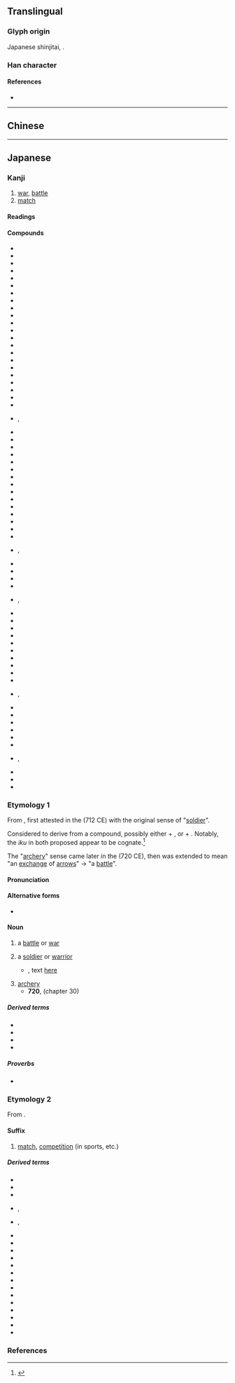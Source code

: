 {{also|戰|战}}
{{character info/new}}
==Translingual==
{{Han simplified forms|戰|戦|战}}

===Glyph origin===
Japanese shinjitai, {{Han simp|戰|f=單|t=単|nocap=1}}.

===Han character===
{{Han char|rn=62|rad=戈|as=09|sn=13|four=93450|canj=FJI|ids=⿰単戈}}

====References====
* {{Han ref|kx=0413.241|dkj=11631|dj=0756.230|hdz=21409.041|uh=6226}}

----

==Chinese==
{{zh-see|戰|v}}

----

==Japanese==
{{ja-kanji forms|戦|戰}}

===Kanji===
{{ja-kanji|grade=4|rs=戈08|kyu=戰}}

# [[war]], [[battle]]
# [[match]]

====Readings====
{{ja-readings
|goon=せん
|kanon=せん
|kun=いくさ-, たたか-い<たたか-ひ, たたか-う<たたか-ふ, おのの-き<をのの-き, おのの-く<をのの-く, そよ-ぎ, そよ-ぐ, そよ-がす, わなな-く
}}

====Compounds====
{{der-top|Compounds}}
* {{ja-r|戦意|せんい|[[fighting]] [[spirit]]}}
* {{ja-r|戦役|せんえき}}
* {{ja-r|戦禍|せんか|war [[damage]]}}
* {{ja-r|戦技|せんぎ}}
* {{ja-r|戦記|せんき|war [[chronicle]]}}
* {{ja-r|戦況|せんきょう|war [[situation]]}}
* {{ja-r|戦勲|せんくん}}
* {{ja-r|戦訓|せんくん}}
* {{ja-r|戦鼓|せんこ}}
* {{ja-r|戦功|せんこう}}
* {{ja-r|戦国|せんごく}}
* {{ja-r|戦債|せんさい}}
* {{ja-r|戦事|せんじ}}
* {{ja-r|戦士|せんし|[[soldier]]}}
* {{ja-r|戦車|せんしゃ|[[tank]]}}
* {{ja-r|戦術|せんじゅつ|[[tactic]], [[tactics]]}}
* {{ja-r|戦書|せんしょ}}
* {{ja-r|戦勝|せんしょう|[[victory]], [[triumph]]}}
* {{ja-r|戦場|せんじょう|[[battlefield]]}}
* {{ja-r|戦陣|せんじん}}
* {{ja-r|戦勢|せんせい}}
* {{ja-r|戦前|せんぜん|[[pre-war]]}}
* {{ja-r|戦戦|せんせん|rom=-}}, {{ja-r|戦々|せんせん}}
* {{ja-r|戦線|せんせん|[[frontline]]}}
* {{ja-r|戦争|せんそう|[[war]]}}
* {{ja-r|戦隊|せんたい|[[military]] [[squadron]]}}
* {{ja-r|戦闘|せんとう|[[battle]], [[combat]]}}
* {{ja-r|戦亡|せんぼう}}
* {{ja-r|戦法|せんぽう|[[tactic]]}}
* {{ja-r|戦袍|せんぽう}}
* {{ja-r|戦没|せんぼつ|death in war}}
* {{ja-r|戦友|せんゆう}}
* {{ja-r|戦慄|せんりつ|[[shudder]]}}
* {{ja-r|戦略|せんりゃく|[[strategy]]}}
* {{ja-r|一戦|いっせん}}
* {{ja-r|鏖戦|おうせん}}
* {{ja-r|外戦|がいせん}}
* {{ja-r|海戦|かいせん}}
* {{ja-r|火戦|かせん}}, {{ja-r|火兵%戦|かへい%せん}}
* {{ja-r|酣戦|かんせん}}
* {{ja-r|擬戦|ぎせん}}
* {{ja-r|騎戦|きせん}}
* {{ja-r|休戦|きゅうせん|[[truce]]}}
* {{ja-r|空戦|くうせん}}, {{ja-r|空中%戦|くうちゅう%せん|air battle}}
* {{ja-r|継戦|けいせん}}
* {{ja-r|故戦|こせん}}
* {{ja-r|作戦|さくせん|[[military]] [[operation]]}}
* {{ja-r|死戦|しせん}}
* {{ja-r|私戦|しせん}}
* {{ja-r|守戦|しゅせん}}
* {{ja-r|小戦|しょうせん}}
* {{ja-r|消耗%戦|しょうもう%せん}} 
* {{ja-r|水戦|すいせん}}
* {{ja-r|正戦|せいせん}}
* {{ja-r|ゼロ戦|^ゼロせん}}, {{ja-r|零戦|^れいせん}}
* {{ja-r|前哨%戦|ぜんしょう%せん}}
* {{ja-r|地上%戦|ちじょう%-せん}}
* {{ja-r|長期%戦|ちょうき%-せん}}
* {{ja-r|内戦|ないせん}}
* {{ja-r|難戦|なんせん}}
* {{ja-r|搏戦|はくせん}}
* {{ja-r|白戦|はくせん}}, {{ja-r|白兵%戦|はくへい%せん}}
* {{ja-r|紛戦|ふんせん}}
* {{ja-r|防衛%戦|ぼうえい%-せん}}
* {{ja-r|立体%戦|りったい%-せん}}
{{der-bottom}}

===Etymology 1===
{{ja-kanjitab|いくさ|yomi=kun}}

From {{inh|ja|ojp|-|sort=いくさ}}, first attested in the ''{{w|Kojiki}}'' (712 CE) with the original sense of "[[soldier]]".

Considered to derive from a compound, possibly either {{m|ja|的|tr=</i>ancient <i>ikupa</i>, modern rendering <i>ikuha||[[target]]}} + {{m|ja|矢|tr=sa||[[arrow]]}}, or {{m|ja|いくう|いくふ|tr=</i>ancient <i>ikupu</i>, modern rendering <i>ikuu|to [[shoot]] (an arrow)}} + {{m|ja|矢|tr=sa||[[arrow]]}}.  Notably, the ''iku'' in both proposed {{l|en|etyma}} appear to be cognate.<ref name="KDJ">{{R:Kokugo Dai Jiten}}</ref>

The "[[archery]]" sense came later in the ''{{w|Nihon Shoki}}'' (720 CE), then was extended to mean "an [[exchange]] of [[arrow]]s" → "a [[battle]]".

====Pronunciation====
{{ja-pron|いくさ|yomi=kun|acc=3|acc2=0|acc_ref=DJR,SMK2,ZAJ|acc2_ref=DJR}}

====Alternative forms====
* {{m|ja|軍}}

====Noun====
{{ja-noun|いくさ|kyu=戰}}

# {{lb|ja|archaic|sort=いくさ}} a [[battle]] or [[war]]
#: {{synonyms|ja|合戦|tr=gassen|攻戦|tr2=kōsen|戦争|tr3=sensō|戦い|tr4=tatakai}}
# {{lb|ja|archaic|sort=いくさ}} a [[soldier]] or [[warrior]]
#* {{RQ:Manyoshu|6|972}}, text [http://jti.lib.virginia.edu/japanese/manyoshu/Man6Yos.html#972 here]
#*: {{ja-usex|m=千%萬 乃 '''軍''' 奈利 友 言擧 不為 取 而 可来 男 常 曽 念|m_kana=ち%よろづ の '''いくさ''' なり とも ことあげ せず とり て きぬべき をのこ と ぞ おもふ|千%万 の '''軍''' なり と も 言%挙げ せず 取りて 来ぬべき 男 と ぞ思ふ|ち%よろづ の '''いくさ''' なり と も こと%あげ せず とりて きぬべき をのこ と ぞ おもふ|rom=chiyorozu no '''ikusa''' nari to mo kotoage sezu torite kinubeki onoko to zo omou|sort=いくさ}}
#: {{synonyms|ja|軍勢|tr=gunzei|兵士|tr2=heishi|兵隊|tr3=heitai}}
# [[archery]]
#* '''720''', ''{{w|Nihon Shoki}}'' (chapter 30)
#*: {{ja-usex|m=[...]　築習'''射'''所。|m_kana=[...]　＊＊'''＊'''＊。|[...]　'''射''' 習ふ所 を 築かしむ。|[...]　'''いくさ''' ならふと を きづかしむ。|rom=...'''ikusa''' narau-to o kizukashimu.|...an '''archery''' range has been built.}}
#: {{synonyms|ja|弓術|tr=kyūjutsu|射|tr2=sha|射芸|tr3=shagei|射術|tr4=shajutsu}}

=====Derived terms=====
{{der-top}}
* {{ja-r|勝ち戦|かち いくさ}}
* {{ja-r|一 戦|ひと いくさ}}
* {{ja-r|負け 戦|まけ いくさ}}
* {{ja-r|私 戦|わたくし いくさ}}
{{der-bottom}}

=====Proverbs=====
* {{ja-r|戦 を 見て 矢 を 矧ぐ|いくさ を みて や を はぐ||pos=literally "watch a battle, fletch an arrow"}}

===Etymology 2===
From {{der|ja|ltc|sort=せん|-}} {{ltc-l|戰}}.

====Suffix====
{{ja-pos|せん|suffix|kyu=戰}}

# [[match]], [[competition]] (in sports, etc.)

=====Derived terms=====
{{der-top}}
* {{ja-r|オープン戦|オープン-せん}}
* {{ja-r|延長%戦|えんちょう%せん}}
* {{ja-r|局所%戦|きょくしょ%-せん}}
* {{ja-r|慶早%戦|^けい-^そう%-せん}}, {{ja-r|早慶%-戦|^そう-^けい%-せん|Waseda-Keiō match}}
* {{ja-r|劇戦|げきせん|rom=-}}, {{ja-r|激戦|げきせん}}
* {{ja-r|後半%戦|こうはん%-せん}}
* {{ja-r|交流%戦|こうりゅう%-せん}}
* {{ja-r|持久%戦|じきゅう%-せん}}
* {{ja-r|終盤%戦|しゅうばん%-せん|[[endgame]]}}
* {{ja-r|選挙%戦|せんきょ%-せん}}
* {{ja-r|前半%戦|ぜんはん%-せん}}
* {{ja-r|争奪%戦|そうだつ%せん}}
* {{ja-r|タイトル戦|タイトル-せん}}
* {{ja-r|打撃%戦|だげき%-せん}}
* {{ja-r|投手%戦|とうしゅ%-せん}}
* {{ja-r|貧打%戦|ひんだ%-せん}}
* {{ja-r|凡戦|ぼんせん}}
* {{ja-r|乱打%戦|らんだ%-せん|[[slugfest]]}}
* {{ja-r|リーグ戦|リーグ-せん}}
{{der-bottom}}

===References===
<references/>